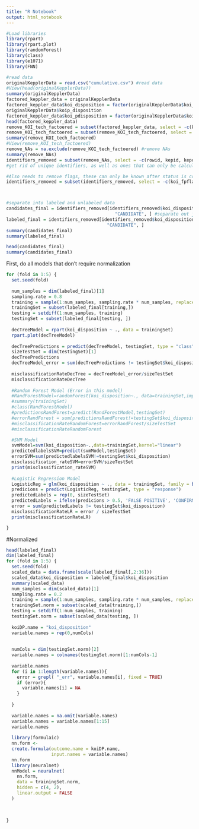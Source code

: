 ```yaml
---
title: "R Notebook"
output: html_notebook
---
```

```r
#Load libraries
library(rpart)
library(rpart.plot)
library(randomForest)
library(class)
library(e1071)
library(FNN)
```



```r
#read data
originalKepplerData = read.csv("cumulative.csv") #read data
#View(head(originalKepplerData))
summary(originalKepplerData)
factored_keppler_data = originalKepplerData
factored_keppler_data$koi_disposition = factor(originalKepplerData$koi_disposition) #factor character data
originalKepplerData$koip_disposition
factored_keppler_data$koi_pdisposition = factor(originalKepplerData$koi_pdisposition)
head(factored_keppler_data)
remove_KOI_tech_factoered = subset(factored_keppler_data, select = -c(koi_teq_err1)) #remove all-NA columns
remove_KOI_tech_factoered = subset(remove_KOI_tech_factoered, select = -c(koi_teq_err2))
summary(remove_KOI_tech_factoered)
#View(remove_KOI_tech_factoered)
remove_NAs = na.exclude(remove_KOI_tech_factoered) #remove NAs
summary(remove_NAs)
identifiers_removed = subset(remove_NAs, select = -c(rowid, kepid, kepoi_name, kepler_name, koi_pdisposition, koi_score))
#get rid of unique identifiers, as well as ones that can only be calculated once you know the outcome, like Koi_Pdisposition and koi_score

#Also needs to remove flags, these can only be known after status is confirmed
identifiers_removed = subset(identifiers_removed, select = -c(koi_fpflag_ss, koi_fpflag_ec, koi_fpflag_co, koi_fpflag_nt, koi_tce_plnt_num, koi_tce_delivname))



#separate into labeled and unlabeled data
candidates_final = identifiers_removed[identifiers_removed$koi_disposition ==
                                         "CANDIDATE", ] #separate out just the candidates
labeled_final = identifiers_removed[identifiers_removed$koi_disposition !=
                                      "CANDIDATE", ]
summary(candidates_final)
summary(labeled_final)

head(candidates_final)
summary(candidates_final)
```
First, do all models that don't require normalization
```r
for (fold in 1:5) {
  set.seed(fold)
  
  num_samples = dim(labeled_final)[1]
  sampling.rate = 0.8
  training = sample(1:num_samples, sampling.rate * num_samples, replace = FALSE)
  trainingSet = subset(labeled_final[training,])
  testing = setdiff(1:num_samples, training)
  testingSet = subset(labeled_final[testing, ])
  
  decTreeModel = rpart(koi_disposition ~ ., data = trainingSet)
  rpart.plot(decTreeModel)
  
  decTreePredictions = predict(decTreeModel, testingSet, type = "class")
  sizeTestSet = dim(testingSet)[1]
  decTreePredictions
  decTreeModel_error = sum(decTreePredictions != testingSet$koi_disposition)
  
  misclassificationRateDecTree = decTreeModel_error/sizeTestSet
  misclassificationRateDecTree
    
  #Random Forest Model (Error in this model)
  #RandForestModel=randomForest(koi_disposition~., data=trainingSet,importance=TRUE, ntree=100)
  #summary(trainingSet)
  #class(RandForestModel)
  #predictionsRandForest=predict(RandForestModel,testingSet)
  #errorRandForest = sum(predictionsRandForest!=testingSet$koi_disposition)
  #misclassificationRateRandomForest=errorRandForest/sizeTestSet
  #misclassificationRateRandomForest  

  #SVM Model
  svmModel=svm(koi_disposition~.,data=trainingSet,kernel="linear")
  predictedlabelsSVM=predict(svmModel,testingSet)
  errorSVM=sum(predictedlabelsSVM!=testingSet$koi_disposition)
  misclassification_rateSVM=errorSVM/sizeTestSet
  print(misclassification_rateSVM)
  
  #Logistic Regression Model
  LogisticReg = glm(koi_disposition ~ ., data = trainingSet, family = binomial(logit))
  predicions = predict(LogisticReg, testingSet, type = "response")
  predictedLabels = rep(0, sizeTestSet) 
  predictedLabels = ifelse(predicions > 0.5, 'FALSE POSITIVE', 'CONFIRMED') 
  error = sum(predictedLabels != testingSet$koi_disposition)
  misclassificationRateLR = error / sizeTestSet
  print(misclassificationRateLR)

}
```
#Normalized
```r
head(labeled_final)
dim(labeled_final)
for (fold in 1:5) {
  set.seed(fold)
  scaled_data = data.frame(scale(labeled_final[,2:36]))
  scaled_data$koi_disposition = labeled_final$koi_disposition
  summary(scaled_data)
  num_samples = dim(scaled_data)[1]
  sampling.rate = 0.2
  training = sample(1:num_samples, sampling.rate * num_samples, replace = FALSE)
  trainingSet.norm = subset(scaled_data[training,])
  testing = setdiff(1:num_samples, training)
  testingSet.norm = subset(scaled_data[testing, ])
  
  koiDP.name = "koi_disposition"
  variable.names = rep(0,numCols)
  
  
  numCols = dim(testingSet.norm)[2]
  variable.names = colnames(testingSet.norm)[1:numCols-1]
 
  variable.names
  for (i in 1:length(variable.names)){
    error = grepl( "_err", variable.names[i], fixed = TRUE)
    if (error){
      variable.names[i] = NA
    }
    
  }
  
  variable.names = na.omit(variable.names)
  variable.names = variable.names[1:15]
  variable.names
  
  library(formulaic)
  nn.form <-
  create.formula(outcome.name = koiDP.name,
                 input.names = variable.names)
  nn.form
  library(neuralnet)
  nnModel = neuralnet(
    nn.form,
    data = trainingSet.norm,
    hidden = c(4, 2),
    linear.output = FALSE
  )
 
 
 
}
```

```r

```
 
 